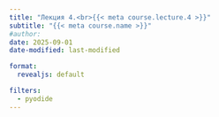 ```yaml
---
title: "Лекция 4.<br>{{< meta course.lecture.4 >}}"
subtitle: "{{< meta course.name >}}"
#author:
date: 2025-09-01
date-modified: last-modified

format:
  revealjs: default

filters:
  - pyodide
---
```


